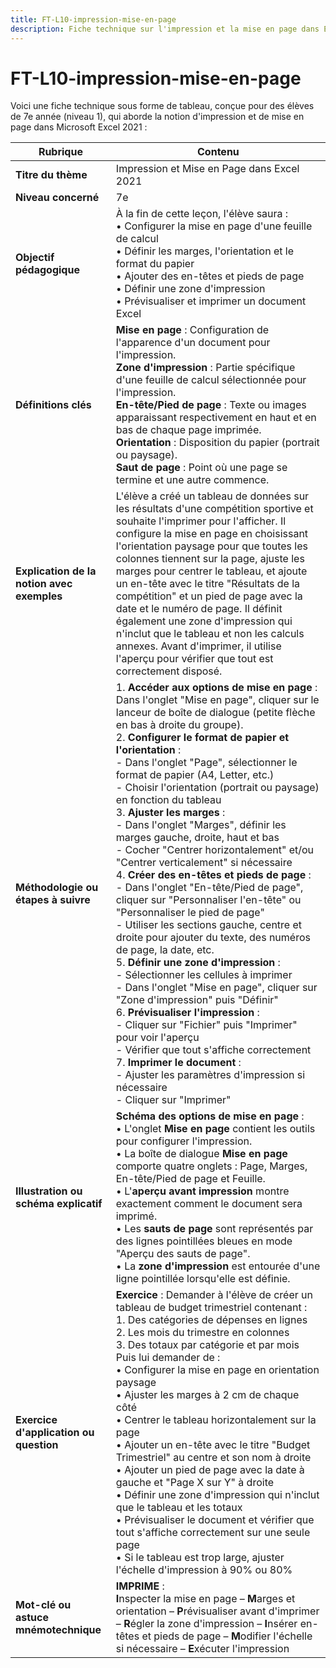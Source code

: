```yaml
---
title: FT-L10-impression-mise-en-page
description: Fiche technique sur l'impression et la mise en page dans Excel 2021
---
```


# FT-L10-impression-mise-en-page
Voici une fiche technique sous forme de tableau, conçue pour des élèves de 7e année (niveau 1), qui aborde la notion d'impression et de mise en page dans Microsoft Excel 2021 :

| **Rubrique**                                  | **Contenu**                                                                                                                                                                                                                                                                                                                                                                                                                        |
|-----------------------------------------------|-------------------------------------------------------------------------------------------------------------------------------------------------------------------------------------------------------------------------------------------------------------------------------------------------------------------------------------------------------------------------------------------------------------------------------------|
| **Titre du thème**                            | Impression et Mise en Page dans Excel 2021                                                                                                                                                                                                                                                                                                                                                                                                         |
| **Niveau concerné**                           | 7e                                                                                                                                                                                                                                                                                                                                                                                                                                  |
| **Objectif pédagogique**                      | À la fin de cette leçon, l'élève saura : <br/>• Configurer la mise en page d'une feuille de calcul <br/>• Définir les marges, l'orientation et le format du papier <br/>• Ajouter des en-têtes et pieds de page <br/>• Définir une zone d'impression <br/>• Prévisualiser et imprimer un document Excel                                                                                                                                                                                                                |
| **Définitions clés**                          | **Mise en page** : Configuration de l'apparence d'un document pour l'impression. <br/>**Zone d'impression** : Partie spécifique d'une feuille de calcul sélectionnée pour l'impression. <br/>**En-tête/Pied de page** : Texte ou images apparaissant respectivement en haut et en bas de chaque page imprimée. <br/>**Orientation** : Disposition du papier (portrait ou paysage). <br/>**Saut de page** : Point où une page se termine et une autre commence.                                                                                                                                                                          |
| **Explication de la notion avec exemples**    | L'élève a créé un tableau de données sur les résultats d'une compétition sportive et souhaite l'imprimer pour l'afficher. Il configure la mise en page en choisissant l'orientation paysage pour que toutes les colonnes tiennent sur la page, ajuste les marges pour centrer le tableau, et ajoute un en-tête avec le titre "Résultats de la compétition" et un pied de page avec la date et le numéro de page. Il définit également une zone d'impression qui n'inclut que le tableau et non les calculs annexes. Avant d'imprimer, il utilise l'aperçu pour vérifier que tout est correctement disposé.                                                                                                                       |
| **Méthodologie ou étapes à suivre**           | 1. **Accéder aux options de mise en page** : Dans l'onglet "Mise en page", cliquer sur le lanceur de boîte de dialogue (petite flèche en bas à droite du groupe).<br/>2. **Configurer le format de papier et l'orientation** : <br/>   - Dans l'onglet "Page", sélectionner le format de papier (A4, Letter, etc.) <br/>   - Choisir l'orientation (portrait ou paysage) en fonction du tableau<br/>3. **Ajuster les marges** : <br/>   - Dans l'onglet "Marges", définir les marges gauche, droite, haut et bas <br/>   - Cocher "Centrer horizontalement" et/ou "Centrer verticalement" si nécessaire<br/>4. **Créer des en-têtes et pieds de page** : <br/>   - Dans l'onglet "En-tête/Pied de page", cliquer sur "Personnaliser l'en-tête" ou "Personnaliser le pied de page" <br/>   - Utiliser les sections gauche, centre et droite pour ajouter du texte, des numéros de page, la date, etc.<br/>5. **Définir une zone d'impression** : <br/>   - Sélectionner les cellules à imprimer <br/>   - Dans l'onglet "Mise en page", cliquer sur "Zone d'impression" puis "Définir"<br/>6. **Prévisualiser l'impression** : <br/>   - Cliquer sur "Fichier" puis "Imprimer" pour voir l'aperçu <br/>   - Vérifier que tout s'affiche correctement<br/>7. **Imprimer le document** : <br/>   - Ajuster les paramètres d'impression si nécessaire <br/>   - Cliquer sur "Imprimer" |
| **Illustration ou schéma explicatif**         | **Schéma des options de mise en page** : <br/>• L'onglet **Mise en page** contient les outils pour configurer l'impression. <br/>• La boîte de dialogue **Mise en page** comporte quatre onglets : Page, Marges, En-tête/Pied de page et Feuille. <br/>• L'**aperçu avant impression** montre exactement comment le document sera imprimé. <br/>• Les **sauts de page** sont représentés par des lignes pointillées bleues en mode "Aperçu des sauts de page". <br/>• La **zone d'impression** est entourée d'une ligne pointillée lorsqu'elle est définie.                                                                                   |
| **Exercice d'application ou question**        | **Exercice** : Demander à l'élève de créer un tableau de budget trimestriel contenant : <br/>1. Des catégories de dépenses en lignes <br/>2. Les mois du trimestre en colonnes <br/>3. Des totaux par catégorie et par mois <br/>Puis lui demander de : <br/>• Configurer la mise en page en orientation paysage <br/>• Ajuster les marges à 2 cm de chaque côté <br/>• Centrer le tableau horizontalement sur la page <br/>• Ajouter un en-tête avec le titre "Budget Trimestriel" au centre et son nom à droite <br/>• Ajouter un pied de page avec la date à gauche et "Page X sur Y" à droite <br/>• Définir une zone d'impression qui n'inclut que le tableau et les totaux <br/>• Prévisualiser le document et vérifier que tout s'affiche correctement sur une seule page <br/>• Si le tableau est trop large, ajuster l'échelle d'impression à 90% ou 80%                                                                                                                    |
| **Mot-clé ou astuce mnémotechnique**          | **IMPRIME** : <br/>**I**nspecter la mise en page – **M**arges et orientation – **P**révisualiser avant d'imprimer – **R**égler la zone d'impression – **I**nsérer en-têtes et pieds de page – **M**odifier l'échelle si nécessaire – **E**xécuter l'impression                                                                                                                                                                                                                                                                                                                           |